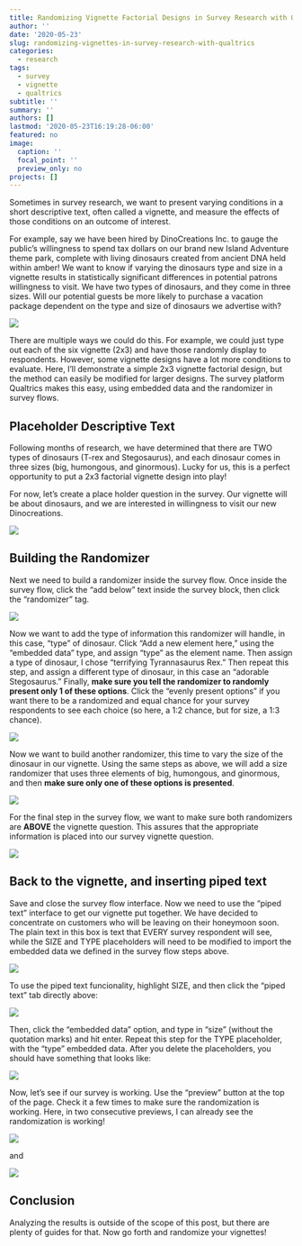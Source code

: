 ```yaml
---
title: Randomizing Vignette Factorial Designs in Survey Research with Qualtrics
author: ''
date: '2020-05-23'
slug: randomizing-vignettes-in-survey-research-with-qualtrics
categories:
  - research
tags:
  - survey
  - vignette
  - qualtrics
subtitle: ''
summary: ''
authors: []
lastmod: '2020-05-23T16:19:28-06:00'
featured: no
image:
  caption: ''
  focal_point: ''
  preview_only: no
projects: []
---
```


Sometimes in survey research, we want to present varying conditions in a short descriptive text, often called a vignette, and measure the effects of those conditions on an outcome of interest. 

For example, say we have been hired by DinoCreations Inc. to gauge the public's willingness to spend tax dollars on our brand new Island Adventure theme park, complete with living dinosaurs created from ancient DNA held within amber! We want to know if varying the dinosaurs type and size in a vignette results in statistically significant differences in potential patrons willingness to visit. We have two types of dinosaurs, and they come in three sizes. Will our potential guests be more likely to purchase a vacation package dependent on the type and size of dinosaurs we advertise with?

![](/post/Qualtrics/2020-05-23-randomizing-vignettes-in-survey-research-with-qualtrics.en_files/mean.jpg)

There are multiple ways we could do this. For example, we could just type out each of the six vignette (2x3) and have those randomly display to respondents. However, some vignette designs have a lot more conditions to evaluate. Here, I'll demonstrate a simple 2x3 vignette factorial design, but the method can easily be modified for larger designs. The survey platform Qualtrics makes this easy, using embedded data and the randomizer in survey flows.

## Placeholder Descriptive Text

Following months of research, we have determined that there are TWO types of dinosaurs (T-rex and Stegosaurus), and each dinosaur comes in three sizes (big, humongous, and ginormous). Lucky for us, this is a perfect opportunity to put a 2x3 factorial vignette design into play!

For now, let's create a place holder question in the survey. Our vignette will be about dinosaurs, and we are interested in willingness to visit our new Dinocreations. 

![](/post/Qualtrics/2020-05-23-randomizing-vignettes-in-survey-research-with-qualtrics.en_files/placeholder.JPG)

## Building the Randomizer

Next we need to build a randomizer inside the survey flow. Once inside the survey flow, click the "add below" text inside the survey block, then click the "randomizer" tag. 

![](/post/Qualtrics/2020-05-23-randomizing-vignettes-in-survey-research-with-qualtrics.en_files/randomizer.JPG)

Now we want to add the type of information this randomizer will handle, in this case, "type" of dinosaur. Click "Add a new element here," using the "embedded data" type, and assign "type" as the element name. Then assign a type of dinosaur, I chose "terrifying Tyrannasaurus Rex." Then repeat this step, and assign a different type of dinosaur, in this case an "adorable Stegosaurus." Finally, **make sure you tell the randomizer to randomly present only 1 of these options**. Click the "evenly present options" if you want there to be a randomized and equal chance for your survey respondents to see each choice (so here, a 1:2 chance, but for size, a 1:3 chance). 

![](/post/Qualtrics/2020-05-23-randomizing-vignettes-in-survey-research-with-qualtrics.en_files/type_pic.JPG)


Now we want to build another randomizer, this time to vary the size of the dinosaur in our vignette. Using the same steps as above, we will add a size randomizer that uses three elements of big, humongous, and ginormous, and then **make sure only one of these options is presented**.

![](/post/Qualtrics/2020-05-23-randomizing-vignettes-in-survey-research-with-qualtrics.en_files/pic_size.JPG)


For the final step in the survey flow, we want to make sure both randomizers are **ABOVE** the vignette question. This assures that the appropriate information is placed into our survey vignette question.

![](/post/Qualtrics/2020-05-23-randomizing-vignettes-in-survey-research-with-qualtrics.en_files/survey_flow_final.JPG)


## Back to the vignette, and inserting piped text

Save and close the survey flow interface. Now we need to use the "piped text" interface to get our vignette put together. We have decided to concentrate on customers who will be leaving on their honeymoon soon. The plain text in this box is text that EVERY survey respondent will see, while the SIZE and TYPE placeholders will need to be modified to import the embedded data we defined in the survey flow steps above.

![](/post/Qualtrics/2020-05-23-randomizing-vignettes-in-survey-research-with-qualtrics.en_files/pic_honeymoon.JPG)


To use the piped text funcionality, highlight SIZE, and then click the "piped text" tab directly above:  

![](/post/Qualtrics/2020-05-23-randomizing-vignettes-in-survey-research-with-qualtrics.en_files/pip_piped.JPG)


Then, click the "embedded data" option, and type in "size" (without the quotation marks) and hit enter. Repeat this step for the TYPE placeholder, with the "type" embedded data. After you delete the placeholders, you should have something that looks like:  

![](/post/Qualtrics/2020-05-23-randomizing-vignettes-in-survey-research-with-qualtrics.en_files/final vignette setup.JPG)


Now, let's see if our survey is working. Use the "preview" button at the top of the page. Check it a few times to make sure the randomization is working. Here, in two consecutive previews, I can already see the randomization is working!

![](/post/Qualtrics/2020-05-23-randomizing-vignettes-in-survey-research-with-qualtrics.en_files/stego_gino.JPG)


and

![](/post/Qualtrics/2020-05-23-randomizing-vignettes-in-survey-research-with-qualtrics.en_files/trex_humon_pic.JPG)


## Conclusion

Analyzing the results is outside of the scope of this post, but there are plenty of guides for that. Now go forth and randomize your vignettes!





